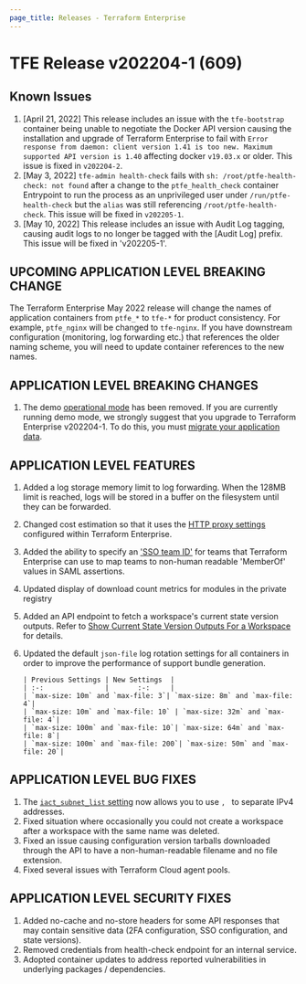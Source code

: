 ```yaml
---
page_title: Releases - Terraform Enterprise
---
```


# TFE Release v202204-1 (609)

## Known Issues

1. [April 21, 2022] This release includes an issue with the `tfe-bootstrap` container being unable to negotiate the Docker API version causing the installation and upgrade of Terraform Enterprise to fail with `Error response from daemon: client version 1.41 is too new. Maximum supported API version is 1.40` affecting docker `v19.03.x` or older. This issue is fixed in `v202204-2`.
2. [May 3, 2022] `tfe-admin health-check` fails with `sh: /root/ptfe-health-check: not found` after a change to the `ptfe_health_check` container Entrypoint to run the process as an unprivileged user under `/run/ptfe-health-check` but the `alias` was still referencing `/root/ptfe-health-check`. This issue will be fixed in `v202205-1`.
1. [May 10, 2022] This release includes an issue with Audit Log tagging, causing audit logs to no longer be tagged with the [Audit Log] prefix. This issue will be fixed in 'v202205-1'.

## UPCOMING APPLICATION LEVEL BREAKING CHANGE

The Terraform Enterprise May 2022 release will change the names of application containers from `ptfe_*` to `tfe-*` for product consistency. For example, `ptfe_nginx` will be changed to `tfe-nginx`. If you have downstream configuration (monitoring, log forwarding etc.) that references the older naming scheme, you will need to update container references to the new names.


## APPLICATION LEVEL BREAKING CHANGES

1. The demo [operational mode](/enterprise/install/pre-install-checklist#operational-mode-decision) has been removed. If you are currently running demo mode, we strongly suggest that you upgrade to Terraform Enterprise v202204-1. To do this, you must [migrate your application data](/enterprise/admin/infrastructure/demo-to-disk-migration).


## APPLICATION LEVEL FEATURES

1. Added a log storage memory limit to log forwarding. When the 128MB limit is reached, logs will be stored in a buffer on the filesystem until they can be forwarded.
1. Changed cost estimation so that it uses the [HTTP proxy settings](/enterprise/install/interactive/installer#proxy-usage) configured within Terraform Enterprise.
1. Added the ability to specify an ['SSO team ID'](/cloud-docs/users-teams-organizations/single-sign-on#team-names-and-sso-team-ids) for teams that Terraform Enterprise can use to map teams to non-human readable 'MemberOf' values in SAML assertions.
1. Updated display of download count metrics for modules in the private registry
1. Added an API endpoint to fetch a workspace's current state version outputs. Refer to [Show Current State Version Outputs For a Workspace](/cloud-docs/api-docs/state-version-outputs#show-current-state-version-outputs-for-a-workspace) for details.
1. Updated the default `json-file` log rotation settings for all containers in order to improve the performance of support bundle generation.

       | Previous Settings | New Settings  |
       | :-:               |       :-:     |
       | `max-size: 10m` and `max-file: 3`| `max-size: 8m` and `max-file: 4`|
       | `max-size: 10m` and `max-file: 10` | `max-size: 32m` and `max-file: 4`|
       | `max-size: 100m` and `max-file: 10`| `max-size: 64m` and `max-file: 8`|
       | `max-size: 100m` and `max-file: 200`| `max-size: 50m` and `max-file: 20`|


## APPLICATION LEVEL BUG FIXES

1. The [`iact_subnet_list` setting](/enterprise/install/automated/automating-the-installer#iact_subnet_list) now allows you to use `, ` to separate IPv4 addresses.
2. Fixed situation where occasionally you could not create a workspace after a workspace with the same name was deleted.
3. Fixed an issue causing configuration version tarballs downloaded through the API to have a non-human-readable filename and no file extension.
4. Fixed several issues with Terraform Cloud agent pools.


## APPLICATION LEVEL SECURITY FIXES

1. Added no-cache and no-store headers for some API responses that may contain sensitive data (2FA configuration, SSO configuration, and state versions).
1. Removed credentials from health-check endpoint for an internal service.
1. Adopted container updates to address reported vulnerabilities in underlying packages / dependencies.
